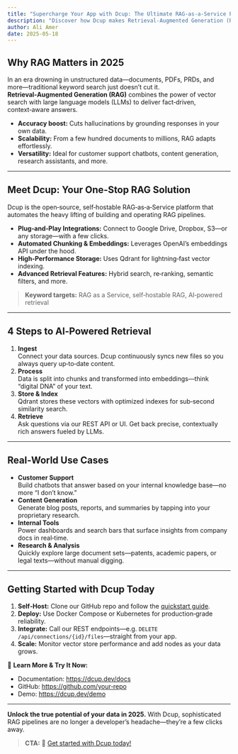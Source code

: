 ```yaml
---
title: "Supercharge Your App with Dcup: The Ultimate RAG‑as‑a‑Service Platform"
description: "Discover how Dcup makes Retrieval‑Augmented Generation (RAG) easy, scalable, and self‑hostable. Learn how to ingest data, create embeddings, and unleash AI‑powered retrieval in minutes."
author: Ali Amer
date: 2025-05-18
---
```


## Why RAG Matters in 2025
In an era drowning in unstructured data—documents, PDFs, PRDs, and more—traditional keyword search just doesn’t cut it.  
**Retrieval‑Augmented Generation (RAG)** combines the power of vector search with large language models (LLMs) to deliver fact‑driven, context‑aware answers.  
- **Accuracy boost:** Cuts hallucinations by grounding responses in your own data.  
- **Scalability:** From a few hundred documents to millions, RAG adapts effortlessly.  
- **Versatility:** Ideal for customer support chatbots, content generation, research assistants, and more.

---

## Meet Dcup: Your One‑Stop RAG Solution
Dcup is the open‑source, self‑hostable RAG‑as‑a‑Service platform that automates the heavy lifting of building and operating RAG pipelines.  
- **Plug‑and‑Play Integrations:** Connect to Google Drive, Dropbox, S3—or any storage—with a few clicks.  
- **Automated Chunking & Embeddings:** Leverages OpenAI’s embeddings API under the hood.  
- **High‑Performance Storage:** Uses Qdrant for lightning‑fast vector indexing.  
- **Advanced Retrieval Features:** Hybrid search, re‑ranking, semantic filters, and more.

> **Keyword targets:** RAG as a Service, self‑hostable RAG, AI‑powered retrieval

---

## 4 Steps to AI‑Powered Retrieval
1. **Ingest**  
   Connect your data sources. Dcup continuously syncs new files so you always query up‑to‑date content.  
2. **Process**  
   Data is split into chunks and transformed into embeddings—think “digital DNA” of your text.  
3. **Store & Index**  
   Qdrant stores these vectors with optimized indexes for sub‑second similarity search.  
4. **Retrieve**  
   Ask questions via our REST API or UI. Get back precise, contextually rich answers fueled by LLMs.

---

## Real‑World Use Cases
- **Customer Support**  
  Build chatbots that answer based on your internal knowledge base—no more “I don’t know.”  
- **Content Generation**  
  Generate blog posts, reports, and summaries by tapping into your proprietary research.  
- **Internal Tools**  
  Power dashboards and search bars that surface insights from company docs in real‑time.  
- **Research & Analysis**  
  Quickly explore large document sets—patents, academic papers, or legal texts—without manual digging.

---

## Getting Started with Dcup Today
1. **Self‑Host:** Clone our GitHub repo and follow the [quickstart guide](https://github.com/your‑repo).  
2. **Deploy:** Use Docker Compose or Kubernetes for production‑grade reliability.  
3. **Integrate:** Call our REST endpoints—e.g. `DELETE /api/connections/{id}/files`—straight from your app.  
4. **Scale:** Monitor vector store performance and add nodes as your data grows.

🔗 **Learn More & Try It Now:**  
- Documentation: https://dcup.dev/docs  
- GitHub: https://github.com/your‑repo  
- Demo: https://dcup.dev/demo  

---

**Unlock the true potential of your data in 2025.** With Dcup, sophisticated RAG pipelines are no longer a developer’s headache—they’re a few clicks away.  

> **CTA:** 🚀 [Get started with Dcup today!](https://dcup.dev/docs)  

